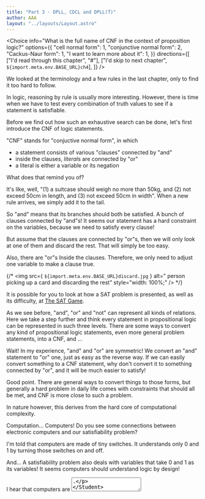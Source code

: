 ```yaml
---
title: "Part 3 - DPLL, CDCL and DPLL(T)"
author: AAA
layout: "../layouts/Layout.astro"
---
```




<Choice
  info="What is the full name of CNF in the context of proposition logic?"
  options={{
    "cell normal form": 1,
    "conjunctive normal form": 2,
    "Cackus-Naur form": 1,
    "I want to learn more about it": 1,
  }}
  directions={[
    ["I'd read through this chapter", "#"],
    ["I'd skip to next chapter", `${import.meta.env.BASE_URL}ch4`],
  ]}
/>

<Teacher>

We looked at the terminology and a few rules in the last chapter,
only to find it too hard to follow.

In logic, reasoning by rule is usually more interesting. However,
there is time when we have to test every combination of truth values
to see if a statement is satisfiable.

Before we find out how such an exhaustive search can be done,
let's first introduce the CNF of logic statements.

"CNF" stands for "conjuctive normal form", in which

- a statement consists of various "clauses" connected by "and"
- inside the clauses, *literal*s are connected by "or"
- a literal is either a variable or its negation

What does that remind you of?

</Teacher>

<Student name="A">

It's like, well, "(1) a suitcase should weigh no more than 50kg, and (2) not exceed
50cm in length, and (3) not exceed 50cm in width". When a new rule arrives,
we simply add it to the tail.

So "and" means that its branches should both be satisfied. A bunch of clauses
connected by "and"s! It seems our statement has a hard constraint on the
variables, because we need to satisfy every clause!

</Student>

<Student name="B">

But assume that the clauses are connected by "or"s, then we will only look at one of them
and discard the rest. That will simply be too easy.

Also, there are "or"s Inside the clauses. Therefore, we only need to adjust
one variable to make a clause true.

</Student>

{/* <img src={ `${import.meta.env.BASE_URL}discard.jpg` }
alt=" person picking up a card and discarding the rest" style="width: 100%;" /> */}

<Teacher>

It is possible for you to look at how a SAT problem is presented, as well as
its difficulty, at [The SAT Game](https://www.cril.univ-artois.fr/~roussel/satgame/satgame.php).

As we see before, "and", "or" and "not" can represent all kinds of relations.
Here we take a step further and think every statement in propositional
logic can be represented in such three levels. There are some ways to convert
any kind of propositional logic statements, even more general problem statements,
into a CNF, and ...

</Teacher>

<Student name="A">

Wait! In my experience, "and" and "or" are symmetric! We convert an "and"
statement to "or" one, just as easy as the reverse way. If we can easily
convert something to a CNF statement, why don't convert it to something
connected by "or", and it will be much easier to satisfy!

</Student>

<Teacher>

Good point. There are general ways to convert things to those forms, but
generally a hard problem in daily life comes with constraints that should
all be met, and CNF is more close to such a problem.

In nature however, this derives from the hard core of computational
complexity.

Computation... Computers! Do you see some connections between electronic
computers and our satisfiability problem?

</Teacher>

<Student name="B">

I'm told that computers are made of tiny switches. It understands only
0 and 1 by turning those switches on and off.

And... A satisfiability problem also deals with variables that take 0 and 1
as its variables! It seems computers should understand logic by design!

</Student>

<Student name="you">

I hear that computers are <textarea />.

</Student>

<Student name="A">

I think computing machines are always following some rules. Maybe they can easily
reason with the logical rules?

</Student>

<Teacher>

Good. Computers have not only switches but also gates, which can calculate
all kinds of operations like "and". It is sometimes amazing, though, that
satisfiability solvers help computer chip design. Metaphorically, I see this
as the species of computer breeding offsprings.

As to computer aided reasoning, or "automated reasoning", they are not so
mature as to solve hard puzzles for us, but they are evolving.

Computers usually view problems naively. For example, $ 3 \times 4 \times 5 $ is two multiplications,
while $ 3 \times 20 $ is one, and complex functions are also built on top of additions
and multiplications, which takes a fixed amount of time per operation.
As a result, we only calculate the operations
they need to perform as a rough estimate of the run time.

So, if modern satisfiability solvers, as computer programs, does not rely
much on syntactic reasoning, how do they solve a general problem?

The core idea in this is called "search", which is also a major topic in
any kind of computer programming books.

Let's stick to the example in chapter 1, exploring only the truth values
of 3 kid's statements.

<Canvas />
<TodoModal>
Fix the pic, it should be several blocks, in which one is tall and others are
low. It's better a 3d and can rotate.
</TodoModal>

In our puzzle, there is only one truth value combination that can satisfy
the requirements. To find the combination, we need to enumerate every
possibility.

</Teacher>

<Student name="A">

(murmuring) Exactly what I have done?

</Student>

<Teacher>

So far that's right. However, the number of combinations grows as we add
more variables. For 2 variables, the computer enumerates 4 possibilities; for 3 variables, it enumerates 8.
And the possible combinations become too many to enumerate, even for powerful computers.

But modern solvers is capable of dealing with hundreds of variables and thousands
of clauses, even in the worst case. How can it be?

Well, what we previously do (enumerating everything and evaluating them) is
called _brutal force search_. Imagine troopers breaking into your house and
turn it upside down!

However, it's not the case that we humans will search every place for
a pair of lost keys, right? We always have some intuition about where to find
things. And some folk managed to teach computers to do that! It's called
_heuristic search_.

</Teacher>

<Student name="A">

Make machines intuitive!?

</Student>

<Teacher>

That makes sense. But we have another choice! Instead of a piece of
information per every possibility, we give the computer some way to
decide the information itself.

...PICS...

<TodoModal>
  Fix the pic, it should be several blocks, in which everyone differs in height
  according to how many clauses it satisfies. better to show the corresponding
  values on it
</TodoModal>

As I have said, we have many clauses to satisfy. Once all clauses becomes true,
we are done. We imagine that the number of true clauses is some indicator,
just like the progress bar in your downloader!

We instruct the machine to stay
in one combination, look at its neighbors, and pick up the best one to live in!
Ideally, the satisfied clauses adds up, and finally everything is fine.

That sort of search, we often call "local search", only checks a "local" property.
That is, some combinations that live together. It knows very little about the
general information, and yet it is powerful enough for many problem sets.

Of course, there are harder problems. Imagine searching for a 
[purloined letter](https://en.wikipedia.org/wiki/The_Purloined_Letter),
while the dumb policemen only knew to waylay the minister!
We have to rely again on reasoning, though in a structured manner.

<TodoModal>

explain assignment, sketch the search in combination space by 'flip'

</TodoModal>

</Teacher>

<TodoModal>
  tell something about local search, describe the basic search procedure,
  introduce dpll/cdcl elegantly
</TodoModal>

<TodoModal>
make a summary that shows the knowledge points in this chapter
</TodoModal>

<Guide
  info="Read more about search, or go to the next chapter for
a final (yet) solution for SAT!"
  directions={[
    ["appendix 3", `${import.meta.env.BASE_URL}ap3`],
    ["next chapter", `${import.meta.env.BASE_URL}ch4`],
  ]}
/>

